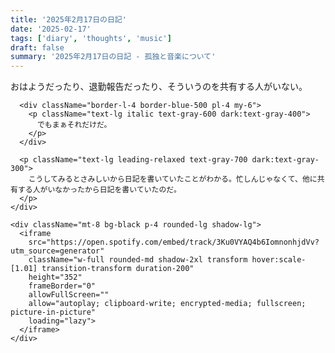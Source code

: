 ```yaml
---
title: '2025年2月17日の日記'
date: '2025-02-17'
tags: ['diary', 'thoughts', 'music']
draft: false
summary: '2025年2月17日の日記 - 孤独と音楽について'
---
```


<div className="prose dark:prose-dark max-w-none">
  <div className="space-y-6">
    <div className="bg-gray-50 dark:bg-gray-900 p-6 rounded-lg shadow-md">
      <p className="text-lg leading-relaxed text-gray-700 dark:text-gray-300 mb-4">
        おはようだったり、退勤報告だったり、そういうのを共有する人がいない。
      </p>
      
      <div className="border-l-4 border-blue-500 pl-4 my-6">
        <p className="text-lg italic text-gray-600 dark:text-gray-400">
          でもまぁそれだけだ。
        </p>
      </div>

      <p className="text-lg leading-relaxed text-gray-700 dark:text-gray-300">
        こうしてみるとさみしいから日記を書いていたことがわかる。忙しんじゃなくて、他に共有する人がいなかったから日記を書いていたのだ。
      </p>
    </div>

    <div className="mt-8 bg-black p-4 rounded-lg shadow-lg">
      <iframe 
        src="https://open.spotify.com/embed/track/3Ku0VYAQ4b6IomnonhjdVv?utm_source=generator" 
        className="w-full rounded-md shadow-2xl transform hover:scale-[1.01] transition-transform duration-200"
        height="352" 
        frameBorder="0" 
        allowFullScreen="" 
        allow="autoplay; clipboard-write; encrypted-media; fullscreen; picture-in-picture" 
        loading="lazy">
      </iframe>
    </div>
  </div>
</div>

